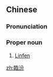{{also|临汾}}
==Chinese==
{{zh-forms|s=临汾}}

===Pronunciation===
{{zh-pron
|m=Línfén
|c=lam4 fan4
|cat=pn
}}

===Proper noun===
{{zh-proper noun}}

# [[Linfen]]

{{zh-cat|Cities}}

[[zh:臨汾]]